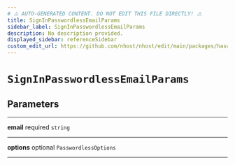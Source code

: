 ```yaml
---
# ⚠️ AUTO-GENERATED CONTENT. DO NOT EDIT THIS FILE DIRECTLY! ⚠️
title: SignInPasswordlessEmailParams
sidebar_label: SignInPasswordlessEmailParams
description: No description provided.
displayed_sidebar: referenceSidebar
custom_edit_url: https://github.com/nhost/nhost/edit/main/packages/hasura-auth-js/src/utils/types.ts#L64
---
```


# `SignInPasswordlessEmailParams`

## Parameters

---

**<span className="parameter-name">email</span>** <span className="optional-status">required</span> `string`

---

**<span className="parameter-name">options</span>** <span className="optional-status">optional</span> `PasswordlessOptions`

---
